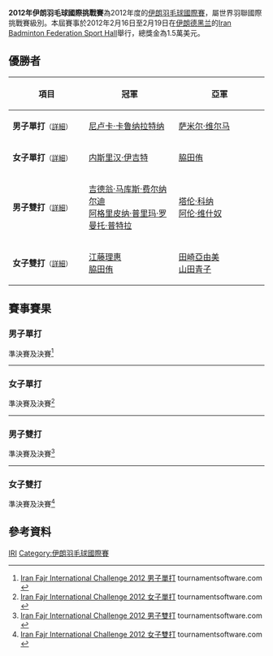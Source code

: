 {{noteTA|G1=Badminton}}
{{infobox badminton event
|name           = 2012年伊朗羽毛球國際挑戰賽
|image          = 
|size           = 
|caption        =
|dates          = 2012年2月16日－2月19日
|number_edition =
|level          = 4A
|prize_money    = 1.5萬美元
|location       = {{IRI}}[[德黑兰|德黑兰]]
|venue          = Iran Badminton Federation Sport Hall
|previous       = 2011年伊朗羽毛球國際挑戰賽 
|next           = 2013年伊朗羽毛球國際挑戰賽
}}
'''2012年伊朗羽毛球國際挑戰賽'''為2012年度的[[伊朗羽毛球國際賽|伊朗羽毛球國際賽]]，屬世界羽聯國際挑戰賽級別。本屆賽事於2012年2月16日至2月19日在[[伊朗|伊朗]][[德黑兰|德黑兰]]的[[Iran_Badminton_Federation_Sport_Hall|Iran Badminton Federation Sport Hall]]舉行，總獎金為1.5萬美元。

== 優勝者 ==
{| class=wikitable style="font-size:small"
!width="200"|項目
!width="250"|冠軍
!width="250"|亞軍
|-
|'''男子單打'''<small>（[[#男子單打|詳細]]）</small>
|{{flagicon|SRI}} [[尼卢卡·卡鲁纳拉特纳|尼卢卡·卡鲁纳拉特纳]]
|{{flagicon|IND}} [[萨米尔·维尔马|萨米尔·维尔马]]
|-
|'''女子單打'''<small>（[[#女子單打|詳細]]）</small>
|{{flagicon|TUR}} [[内斯里汉·伊吉特|内斯里汉·伊吉特]]
|{{flagicon|JPN}} [[脇田侑|脇田侑]]
|-
|'''男子雙打'''<small>（[[#男子雙打|詳細]]）</small>
|{{flagicon|INA}} [[吉德翁·马库斯·费尔纳尔迪|吉德翁·马库斯·费尔纳尔迪]]<br/>{{flagicon|INA}} [[阿格里皮纳·普里玛·罗曼托·普特拉|阿格里皮纳·普里玛·罗曼托·普特拉]]
|{{flagicon|IND}} [[塔伦·科纳|塔伦·科纳]]<br/>{{flagicon|IND}} [[阿伦·维什奴|阿伦·维什奴]]
|-
|'''女子雙打'''<small>（[[#女子雙打|詳細]]）</small>
|{{flagicon|JPN}} [[江藤理惠|江藤理惠]]<br/>{{flagicon|JPN}} [[脇田侑|脇田侑]]
|{{flagicon|JPN}} [[田崎亞由美|田崎亞由美]]<br/>{{flagicon|JPN}} [[山田青子|山田青子]]
|}

== 賽事賽果 ==
=== 男子單打 ===
;準決賽及決賽<ref name="MS">[http://www.tournamentsoftware.com/sport/draw.aspx?id=04023670-4C69-4EB9-9441-BF5E20F68EB4&draw=1 Iran Fajr International Challenge 2012 男子單打] tournamentsoftware.com {{en}}</ref>
{{4TeamBracket-Tennis3-v2
| team-width=200
| RD1-seed1=
| RD1-team1={{flagicon|IRI}} [[Omid_Kara_Mi|Omid Kara Mi]]
| RD1-score1-1=14
| RD1-score1-2=13
| RD1-score1-3=
| RD1-seed2=3
| RD1-team2='''{{flagicon|SRI}} [[尼卢卡·卡鲁纳拉特纳|尼卢卡·卡鲁纳拉特纳]]
| RD1-score2-1='''21
| RD1-score2-2='''21
| RD1-score2-3=

| RD1-seed3=
| RD1-team3='''{{flagicon|IND}} [[萨米尔·维尔马|萨米尔·维尔马]]
| RD1-score3-1='''21
| RD1-score3-2='''21
| RD1-score3-3=
| RD1-seed4=
| RD1-team4={{flagicon|MAS}} [[Chong_Chieh_Lok|Chong Chieh Lok]]
| RD1-score4-1=12
| RD1-score4-2=14
| RD1-score4-3=

| RD2-seed1=3
| RD2-team1='''{{flagicon|SRI}} [[尼卢卡·卡鲁纳拉特纳|尼卢卡·卡鲁纳拉特纳]]
| RD2-score1-1='''21
| RD2-score1-2='''21
| RD2-score1-3=
| RD2-seed2=
| RD2-team2={{flagicon|IND}} [[萨米尔·维尔马|萨米尔·维尔马]]
| RD2-score2-1=18
| RD2-score2-2=15
| RD2-score2-3=
}}
----

=== 女子單打 ===
;準決賽及決賽<ref name="WS">[http://www.tournamentsoftware.com/sport/draw.aspx?id=04023670-4C69-4EB9-9441-BF5E20F68EB4&draw=5 Iran Fajr International Challenge 2012 女子單打] tournamentsoftware.com {{en}}</ref>
{{4TeamBracket-Tennis3-v2
| team-width=200
| RD1-seed1=
| RD1-team1='''{{flagicon|JPN}} [[脇田侑|脇田侑]]
| RD1-score1-1='''21
| RD1-score1-2=22
| RD1-score1-3='''21
| RD1-seed2=
| RD1-team2={{flagicon|IND}} [[Neha_Pandit|Neha Pandit]]
| RD1-score2-1=16
| RD1-score2-2='''24
| RD1-score2-3=19

| RD1-seed3=
| RD1-team3='''{{flagicon|TUR}} [[内斯里汉·伊吉特|内斯里汉·伊吉特]]
| RD1-score3-1='''21
| RD1-score3-2='''21
| RD1-score3-3=
| RD1-seed4=7
| RD1-team4={{flagicon|IND}} [[阿迪提·穆塔喀尔|阿迪提·穆塔喀尔]]
| RD1-score4-1=16
| RD1-score4-2=10
| RD1-score4-3=

| RD2-seed1=
| RD2-team1={{flagicon|JPN}} [[脇田侑|脇田侑]]
| RD2-score1-1=16
| RD2-score1-2=14
| RD2-score1-3=
| RD2-seed2=
| RD2-team2='''{{flagicon|TUR}} [[内斯里汉·伊吉特|内斯里汉·伊吉特]]
| RD2-score2-1='''21
| RD2-score2-2='''21
| RD2-score2-3=
}}
----

=== 男子雙打 ===
;準決賽及決賽<ref name="MD">[http://www.tournamentsoftware.com/sport/draw.aspx?id=04023670-4C69-4EB9-9441-BF5E20F68EB4&draw=3 Iran Fajr International Challenge 2012 男子雙打] tournamentsoftware.com {{en}}</ref>
{{4TeamBracket-Tennis3-v2
| team-width=200
| RD1-seed1=
| RD1-team1={{flagicon|INA}} [[Didik_Purwanto|Didik Purwanto]]<br/> {{flagicon|INA}} [[Prakasa_Setiya|Prakasa Setiya]]
| RD1-score1-1=18
| RD1-score1-2=19
| RD1-score1-3=
| RD1-seed2=4
| RD1-team2='''{{flagicon|IND}} [[塔伦·科纳|塔伦·科纳]]<br/> {{flagicon|IND}} [[阿伦·维什奴|阿伦·维什奴]]
| RD1-score2-1='''21
| RD1-score2-2='''21
| RD1-score2-3=

| RD1-seed3=
| RD1-team3={{flagicon|JPN}} [[井谷和弥|井谷和弥]]<br/> {{flagicon|JPN}} [[高階知也|高階知也]]
| RD1-score3-1=16
| RD1-score3-2=12
| RD1-score3-3=
| RD1-seed4=2
| RD1-team4='''{{nowrap|{{flagicon|INA}} [[吉德翁·马库斯·费尔纳尔迪|吉德翁·马库斯·费尔纳尔迪]]<br/> {{flagicon|INA}} [[阿格里皮纳·普里玛·罗曼托·普特拉|阿格里皮纳·普里玛·罗曼托·普特拉]]}}
| RD1-score4-1='''21
| RD1-score4-2='''21
| RD1-score4-3=

| RD2-seed1=4
| RD2-team1={{flagicon|IND}} [[塔伦·科纳|塔伦·科纳]]<br/> {{flagicon|IND}} [[阿伦·维什奴|阿伦·维什奴]]
| RD2-score1-1=18
| RD2-score1-2=18
| RD2-score1-3=
| RD2-seed2=2
| RD2-team2='''{{nowrap|{{flagicon|INA}} [[吉德翁·马库斯·费尔纳尔迪|吉德翁·马库斯·费尔纳尔迪]]<br/> {{flagicon|INA}} [[阿格里皮纳·普里玛·罗曼托·普特拉|阿格里皮纳·普里玛·罗曼托·普特拉]]}}
| RD2-score2-1='''21
| RD2-score2-2='''21
| RD2-score2-3=
}}
----

=== 女子雙打 ===
;準決賽及決賽<ref name="WD">[http://www.tournamentsoftware.com/sport/draw.aspx?id=04023670-4C69-4EB9-9441-BF5E20F68EB4&draw=4 Iran Fajr International Challenge 2012 女子雙打] tournamentsoftware.com {{en}}</ref>
{{4TeamBracket-Tennis3-v2
| team-width=200
| RD1-seed1=1
| RD1-team1={{flagicon|CAN}} [[尼克尔·格蕾瑟|尼克尔·格蕾瑟]]<br/> {{flagicon|CAN}} [[夏尔曼·丽德|夏尔曼·丽德]]
| RD1-score1-1=18
| RD1-score1-2=19
| RD1-score1-3=
| RD1-seed2=
| RD1-team2='''{{flagicon|JPN}} [[田崎亞由美|田崎亞由美]]<br/> {{flagicon|JPN}} [[山田青子|山田青子]]
| RD1-score2-1='''21
| RD1-score2-2='''21
| RD1-score2-3=

| RD1-seed3=4
| RD1-team3='''{{flagicon|JPN}} [[江藤理惠|江藤理惠]]<br/> {{flagicon|JPN}} [[脇田侑|脇田侑]]
| RD1-score3-1='''21
| RD1-score3-2='''21
| RD1-score3-3=
| RD1-seed4=2
| RD1-team4={{flagicon|TUR}} [[奥兹格·巴伊拉克|奥兹格·巴伊拉克]]<br/> {{flagicon|TUR}} [[内斯里汉·伊吉特|内斯里汉·伊吉特]]
| RD1-score4-1=8
| RD1-score4-2=11
| RD1-score4-3=

| RD2-seed1=
| RD2-team1={{flagicon|JPN}} [[田崎亞由美|田崎亞由美]]<br/> {{flagicon|JPN}} [[山田青子|山田青子]]
| RD2-score1-1=15
| RD2-score1-2=21
| RD2-score1-3=
| RD2-seed2=4
| RD2-team2='''{{flagicon|JPN}} [[江藤理惠|江藤理惠]]<br/> {{flagicon|JPN}} [[脇田侑|脇田侑]]
| RD2-score2-1='''21
| RD2-score2-2='''23
| RD2-score2-3=
}}

== 參考資料 ==
{{Reflist}}

[[Category:2012年世界羽聯國際挑戰賽|IRI]]
[[Category:伊朗羽毛球國際賽|Category:伊朗羽毛球國際賽]]